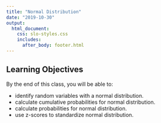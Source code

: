 ```yaml
---
title: "Normal Distribution"
date: "2019-10-30"
output: 
  html_document:
    css: slo-styles.css 
    includes:
      after_body: footer.html
---
```


## Learning Objectives

By the end of this class, you will be able to:

- identify random variables with a normal distribution.
- calculate cumulative probabilities for normal distribution.
- calculate probabilities for normal distribution.
- use z-scores to standardize normal distribution.


<br>
<br>
<br>

